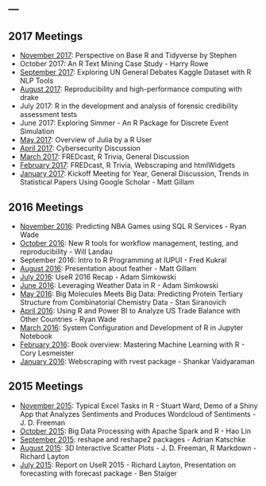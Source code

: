 ---
---

## 2017 Meetings

* [November 2017](https://smroecker.github.io/soil-pit/2017_tidyverse_article.html): Perspective on Base R and Tidyverse by Stephen
* October 2017: An R Text Mining Case Study - Harry Rowe
* [September 2017](https://github.com/IndyUseR/Meetings/blob/master/2017_09_September/2017_09_MeetingMinutes.Rmd): Exploring UN General Debates Kaggle Dataset with R NLP Tools
* [August 2017](https://indyuser.github.io/webpg/slides/2017_08_August/drake.html#/): Reproducibility and high-performance computing with drake
* July 2017: R in the development and analysis of forensic credibility assessment tests
* June 2017: Exploring Simmer - An R Package for Discrete Event Simulation
* [May 2017](https://github.com/IndyUseR/Meetings/blob/master/2017_05_May/2017_05_MeetingMinutes.Rmd): Overview of Julia by a R User
* [April 2017](https://github.com/IndyUseR/Meetings/blob/master/2017_04_April/2017_04_MeetingMinutes.Rmd): Cybersecurity Discussion
* [March 2017](https://github.com/IndyUseR/Meetings/blob/master/2017_03_March/2017_03_MeetingMinutes.Rmd): FREDcast, R Trivia, General Discussion
* [February 2017](https://github.com/IndyUseR/Meetings/blob/master/2017_02_February/2017_02_MeetingMinutes.Rmd): FREDcast, R Trivia, Webscraping and htmlWidgets
* [January 2017](https://github.com/IndyUseR/Meetings/blob/master/2017_01_January/2017_01_MeetingMinutes.Rmd): Kickoff Meeting for Year, General Discussion, Trends in Statistical Papers Using Google Scholar - Matt Gillam

## 2016 Meetings

* [November 2016](https://github.com/IndyUseR/Meetings/blob/master/2016_11_November/meetingMinutes.Rmd): Predicting NBA Games using SQL R Services - Ryan Wade
* [October 2016](https://github.com/IndyUseR/Meetings/blob/master/2016_10_October/meetingMinutes.Rmd): New R tools for workflow management, testing, and reproducibility - Will Landau
* September 2016: Intro to R Programming at IUPUI - Fred Kukral
* [August 2016](https://github.com/IndyUseR/Meetings/blob/master/2016_08_August/meetingMinutes.Rmd): Presentation about feather - Matt Gillam
* [July 2016](https://github.com/IndyUseR/Meetings/blob/master/2016_07_July/meetingMinutes.Rmd): UseR 2016 Recap - Adam Simkowski
* [June 2016](https://github.com/IndyUseR/Meetings/blob/master/2016_06_June/meetingMinutes.Rmd): Leveraging Weather Data in R - Adam Simkowski
* [May 2016](https://github.com/IndyUseR/Meetings/blob/master/2016_05_May/meetingMinutes.Rmd): Big Molecules Meets Big Data: Predicting Protein Tertiary Structure from Combinatorial Chemistry Data - Stan Siranovich
* [April 2016](https://github.com/IndyUseR/Meetings/blob/master/2016_04_April/meetingMinutes.Rmd): Using R and Power BI to Analyze US Trade Balance with Other Countries - Ryan Wade
* [March 2016](https://github.com/IndyUseR/Meetings/blob/master/2016_03_March/meetingMinutes.Rmd): System Configuration and Development of R in Jupyter Notebook
* [February 2016](https://github.com/IndyUseR/Meetings/blob/master/2016_02_February/meetingMinutes.Rmd): Book overview: Mastering Machine Learning with R - Cory Lesmeister
* [January 2016](https://github.com/IndyUseR/Meetings/blob/master/2016_01_January/meetingMinutes.Rmd): Webscraping with rvest package - Shankar Vaidyaraman

## 2015 Meetings

* [November 2015](https://github.com/IndyUseR/Meetings/blob/master/2015_11_November/meetingMinutes.Rmd): Typical Excel Tasks in R - Stuart Ward, Demo of a Shiny App that Analyzes Sentiments and Produces Wordcloud of Sentiments - J. D. Freeman
* [October 2015](https://github.com/IndyUseR/Meetings/blob/master/2015_10_October/meetingMinutes.Rmd): Big Data Processing with Apache Spark and R - Hao Lin
* [September 2015](https://github.com/IndyUseR/Meetings/blob/master/2015_09_September/meetingMinutes.Rmd): reshape and reshape2 packages - Adrian Katschke
* [August 2015](https://github.com/IndyUseR/Meetings/blob/master/2015_08_August/meetingMinutes.Rmd): 3D Interactive Scatter Plots - J. D. Freeman, R Markdown - Richard Layton
* [July 2015](https://github.com/IndyUseR/Meetings/blob/master/2015_07_July/meetingMinutes.Rmd): Report on UseR 2015 - Richard Layton, Presentation on forecasting with forecast package - Ben Staiger
